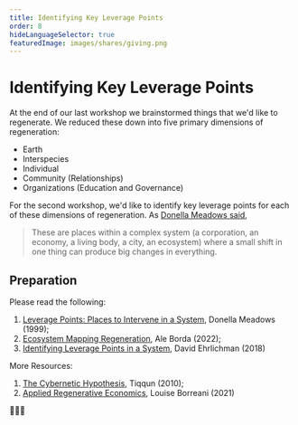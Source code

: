 ```yaml
---
title: Identifying Key Leverage Points
order: 8
hideLanguageSelector: true
featuredImage: images/shares/giving.png
---
```


# Identifying Key Leverage Points

At the end of our last workshop we brainstormed things that we'd like to regenerate. We reduced these down into five primary dimensions of regeneration:

* Earth
* Interspecies
* Individual
* Community (Relationships)
* Organizations (Education and Governance)

For the second workshop, we'd like to identify key leverage points for each of these dimensions of regeneration. As [Donella Meadows said](https://donellameadows.org/archives/leverage-points-places-to-intervene-in-a-system/), 

> These are places within a complex system (a corporation, an economy, a living body, a city, an ecosystem) where a small shift in one thing can produce big changes in everything.

## Preparation

Please read the following:

1. [Leverage Points: Places to Intervene in a System](https://donellameadows.org/archives/leverage-points-places-to-intervene-in-a-system/), Donella Meadows (1999);
2. [Ecosystem Mapping Regeneration](https://impactxweb3.notion.site/impactxweb3/Ecosystem-Mapping-Regeneration-16c8b99a8adb46fa88af29b81910c604), Ale Borda (2022);
3. [Identifying Leverage Points in a System](https://medium.com/converge-perspectives/identifying-leverage-points-in-a-system-3b917f70ab13), David Ehrlichman (2018)

More Resources:

1. [The Cybernetic Hypothesis](https://theanarchistlibrary.org/library/tiqqun-the-cybernetic-hypothesis), Tiqqun (2010);
2. [Applied Regenerative Economics](https://blog.curvelabs.eu/applied-regenerative-economics-2219d2e1087b), Louise Borreani (2021)

🙏🌱💚
